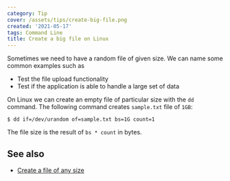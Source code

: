 ```yaml
---
category: Tip
cover: /assets/tips/create-big-file.png
created: '2021-05-17'
tags: Command Line
title: Create a big file on Linux
---
```


Sometimes we need to have a random file of given size. We can name some common examples such as

-   Test the file upload functionality
-   Test if the application is able to handle a large set of data

On Linux we can create an empty file of particular size with the `dd` command. The following command creates `sample.txt` file of `1GB`:

```shell
$ dd if=/dev/urandom of=sample.txt bs=1G count=1
```

The file size is the result of `bs * count` in bytes.

## See also

-   [Create a file of any size](https://phuoc.ng/collection/tips/create-a-file-of-any-size)
